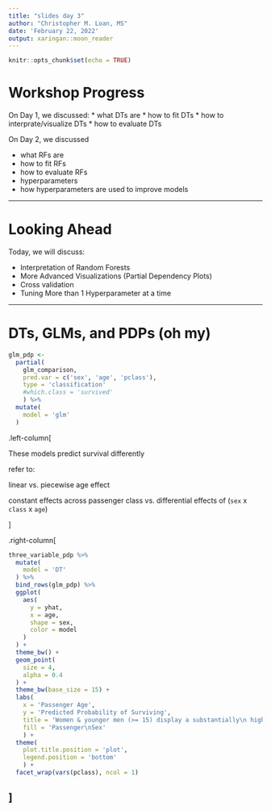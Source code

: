 ```yaml
---
title: "slides day 3"
author: "Christopher M. Loan, MS"
date: 'February 22, 2022'
output: xaringan::moon_reader
---
```


```r
knitr::opts_chunk$set(echo = TRUE)
```


# Workshop Progress

On Day 1, we discussed:
  * what DTs are
  * how to fit DTs
  * how to interprate/visualize DTs
  * how to evaluate DTs

On Day 2, we discussed
  
  * what RFs are
  * how to fit RFs
  * how to evaluate RFs
  * hyperparameters
  * how hyperparameters are used to improve models
  
---

# Looking Ahead

Today, we will discuss:

* Interpretation of Random Forests
* More Advanced Visualizations (Partial Dependency Plots)
* Cross validation
* Tuning More than 1 Hyperparameter at a time



---

# DTs, GLMs, and PDPs (oh my)

```r
glm_pdp <- 
  partial(
    glm_comparison, 
    pred.var = c('sex', 'age', 'pclass'),
    type = 'classification'
    #which.class = 'survived'
    ) %>% 
  mutate(
    model = 'glm'
  )
```


.left-column[

These models predict survival differently

refer to: 

linear vs. piecewise age effect

constant effects across passenger class vs. differential effects of (`sex` x `class` x `age`)

]

.right-column[
```r
three_variable_pdp %>% 
  mutate(
    model = 'DT'
  ) %>% 
  bind_rows(glm_pdp) %>% 
  ggplot(
    aes(
      y = yhat, 
      x = age,
      shape = sex,
      color = model
    )
  ) + 
  theme_bw() +
  geom_point(
    size = 4, 
    alpha = 0.4
  ) +
  theme_bw(base_size = 15) +
  labs(
    x = 'Passenger Age', 
    y = 'Predicted Probability of Surviving', 
    title = 'Women & younger men (>= 15) display a substantially\n higher probability of survival',
    fill = 'Passenger\nSex'
    ) +
  theme(
    plot.title.position = 'plot',
    legend.position = 'bottom'
    ) +
  facet_wrap(vars(pclass), ncol = 1) 
```
]
---